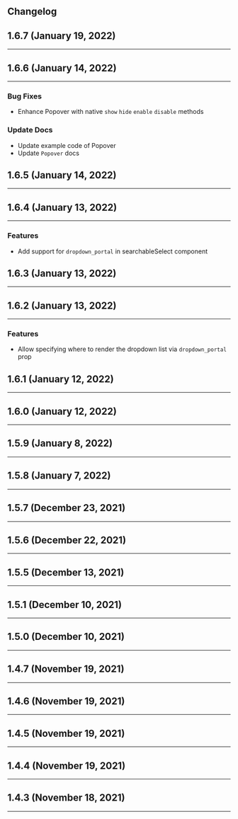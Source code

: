 


<Version />

<Meta
  title="Changelog"
/>

## Changelog

## 1.6.7  (January 19, 2022)
<hr/>

## 1.6.6  (January 14, 2022)
<hr/>

### Bug Fixes
- Enhance Popover with native `show` `hide` `enable` `disable` methods
### Update Docs 
- Update example code of Popover
- Update `Popover` docs

## 1.6.5  (January 14, 2022)
<hr/>

## 1.6.4  (January 13, 2022)
<hr/>

### Features
- Add support for `dropdown_portal` in searchableSelect component
## 1.6.3  (January 13, 2022)
<hr/>

## 1.6.2  (January 13, 2022)
<hr/>

### Features
- Allow specifying where to render the dropdown list via `dropdown_portal` prop

## 1.6.1  (January 12, 2022)
<hr/>

## 1.6.0  (January 12, 2022)
<hr/>

## 1.5.9  (January 8, 2022)
<hr/>

## 1.5.8  (January 7, 2022)
<hr/>

## 1.5.7  (December 23, 2021)
<hr/>

## 1.5.6  (December 22, 2021)
<hr/>

## 1.5.5  (December 13, 2021)
<hr/>

## 1.5.1  (December 10, 2021)
<hr/>

## 1.5.0  (December 10, 2021)
<hr/>

## 1.4.7  (November 19, 2021)
<hr/>

## 1.4.6  (November 19, 2021)
<hr/>

## 1.4.5  (November 19, 2021)
<hr/>

## 1.4.4  (November 19, 2021)
<hr/>

## 1.4.3  (November 18, 2021)
<hr/>